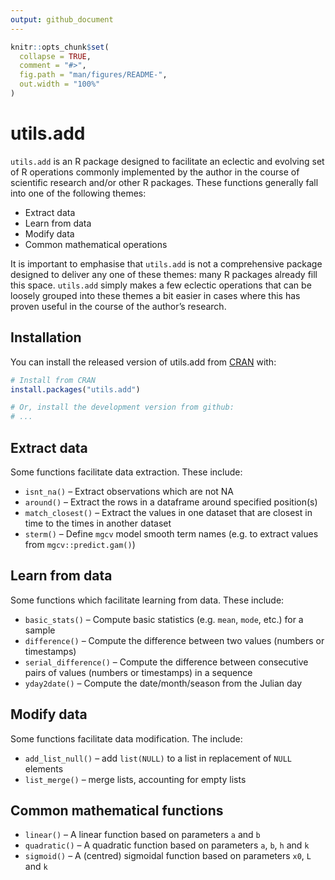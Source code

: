 ```yaml
---
output: github_document
---
```


```r
knitr::opts_chunk$set(
  collapse = TRUE,
  comment = "#>",
  fig.path = "man/figures/README-",
  out.width = "100%"
)
```

# utils.add

<!-- badges: start -->
<!-- badges: end -->

`utils.add` is an R package designed to facilitate an eclectic and evolving set of R operations commonly implemented by the author in the course of scientific research and/or other R packages. These functions generally fall into one of the following themes:

* Extract data
* Learn from data
* Modify data
* Common mathematical operations

It is important to emphasise that `utils.add` is not a comprehensive package designed to deliver any one of these themes: many R packages already fill this space. `utils.add` simply makes a few eclectic operations that can be loosely grouped into these themes a bit easier in cases where this has proven useful in the course of the author's research. 

## Installation

You can install the released version of utils.add from [CRAN](https://CRAN.R-project.org) with:

``` r
# Install from CRAN
install.packages("utils.add")
```

``` r
# Or, install the development version from github:
# ... 
```
## Extract data

Some functions facilitate data extraction. These include: 

  * `isnt_na()` -- Extract observations which are not NA 
  * `around()` -- Extract the rows in a dataframe around specified position(s)
  * `match_closest()` -- Extract the values in one dataset that are closest in time to the times in another dataset 
  * `sterm()` -- Define `mgcv` model smooth term names (e.g. to extract values from `mgcv::predict.gam()`)

## Learn from data

Some functions which facilitate learning from data. These include: 

  * `basic_stats()` -- Compute basic statistics (e.g. `mean`, `mode`, etc.) for a sample 
  * `difference()` -- Compute the difference between two values (numbers or timestamps)
  * `serial_difference()` -- Compute the difference between consecutive pairs of values (numbers or timestamps) in a sequence
  * `yday2date()` -- Compute the date/month/season from the Julian day 
  
## Modify data

Some functions facilitate data modification. The include: 

  * `add_list_null()` -- add `list(NULL)` to a list in replacement of `NULL` elements
  * `list_merge()` -- merge lists, accounting for empty lists

## Common mathematical functions

* `linear()` -- A linear function based on parameters `a` and `b`
* `quadratic()` -- A quadratic function based on parameters `a`, `b`, `h` and `k` 
* `sigmoid()` -- A (centred) sigmoidal function based on parameters `x0`, `L` and `k`



